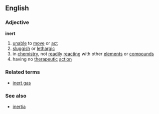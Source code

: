 ==English==
===Adjective===
'''inert'''
# [[unable]] to [[move]] or [[act]]
# [[sluggish]] or [[lethargic]]
# in [[chemistry]], not [[readily]] [[react]]ing with other [[element]]s or [[compound]]s
# having no [[therapeutic]] [[action]]
===Related terms===
* [[inert gas]]
===See also===
* [[inertia]]